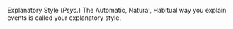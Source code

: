 
{{attention}}
Explanatory Style (''Psyc.'') The Automatic, Natural, Habitual way you explain events is called your explanatory style.